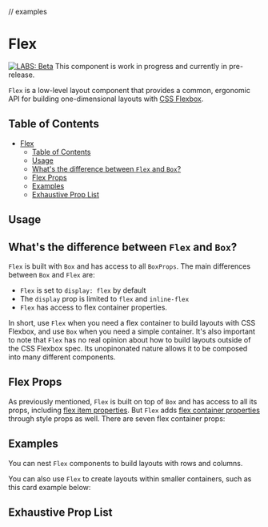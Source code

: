 
// examples

<Meta title="Components/Containers/Layout/Flex" component={Flex} />

# Flex

[![LABS: Beta](https://img.shields.io/badge/LABS-beta-orange)](https://github.com/Workday/canvas-kit/tree/master/modules/labs-react/README.md)
This component is work in progress and currently in pre-release.

`Flex` is a low-level layout component that provides a common, ergonomic API for building
one-dimensional layouts with
[CSS Flexbox](https://developer.mozilla.org/en-US/docs/Learn/CSS/CSS_layout/Flexbox).

## Table of Contents

- [Flex](#flex)
  - [Table of Contents](#table-of-contents)
  - [Usage](#usage)
  - [What's the difference between `Flex` and `Box`?](#whats-the-difference-between-flex-and-box)
  - [Flex Props](#flex-props)
  - [Examples](#examples)
  - [Exhaustive Prop List](#exhaustive-prop-list)

## Usage

<ExampleCodeBlock code={Usage} />

## What's the difference between `Flex` and `Box`?

`Flex` is built with `Box` and has access to all `BoxProps`. The main differences between `Box` and
`Flex` are:

- `Flex` is set to `display: flex` by default
- The `display` prop is limited to `flex` and `inline-flex`
- `Flex` has access to flex container properties.

In short, use `Flex` when you need a flex container to build layouts with CSS Flexbox, and use `Box`
when you need a simple container. It's also important to note that `Flex` has no real opinion about
how to build layouts outside of the CSS Flexbox spec. Its unopinonated nature allows it to be
composed into many different components.

## Flex Props

As previously mentioned, `Flex` is built on top of `Box` and has access to all its props, including
[flex item properties](https://developer.mozilla.org/en-US/docs/Glossary/Flex_Item). But `Flex` adds
[flex container properties](https://developer.mozilla.org/en-US/docs/Glossary/Flex_Container)
through style props as well. There are seven flex container props:

<ArgsTable of={FlexStyle} />

## Examples

You can nest `Flex` components to build layouts with rows and columns.

<ExampleCodeBlock code={FlexLayout} />

You can also use `Flex` to create layouts within smaller containers, such as this card example
below:

<ExampleCodeBlock code={FlexCard} />

## Exhaustive Prop List

<ArgsTable of={Flex} />
